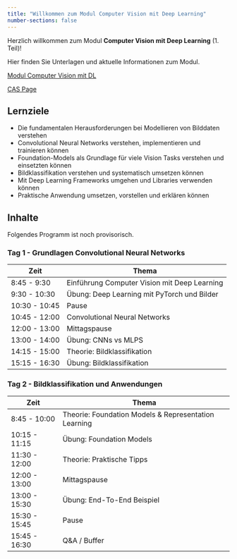 ```yaml
---
title: "Willkommen zum Modul Computer Vision mit Deep Learning"
number-sections: false
---
```



Herzlich willkommen zum Modul **Computer Vision mit Deep Learning** (1. Teil)!

Hier finden Sie Unterlagen und aktuelle Informationen zum Modul.

[Modul Computer Vision mit DL](https://www.fhnw.ch/de/weiterbildung/informatik/fachvertiefungsmodule-data-science/computer-vision-mit-deep-learning)

[CAS Page](https://www.fhnw.ch/de/weiterbildung/informatik/cas-deep-learning)


## Lernziele

- Die fundamentalen Herausforderungen bei Modellieren von Bilddaten verstehen
- Convolutional Neural Networks verstehen, implementieren und trainieren können
- Foundation-Models als Grundlage für viele Vision Tasks verstehen und einsetzten können
- Bildklassifikation verstehen und systematisch umsetzen können
- Mit Deep Learning Frameworks umgehen und Libraries verwenden können
- Praktische Anwendung umsetzen, vorstellen und erklären können

## Inhalte

Folgendes Programm ist noch provisorisch.


### Tag 1 -  Grundlagen Convolutional Neural Networks

| Zeit | Thema |
|------|--------|
|8:45 - 9:30	| Einführung Computer Vision mit Deep Learning
|9:30 - 10:30 	| Übung: Deep Learning mit PyTorch und Bilder
|10:30  - 10:45	| Pause
|10:45 - 12:00	| Convolutional Neural Networks
|12:00 - 13:00	| Mittagspause
|13:00 - 14:00	| Übung: CNNs vs MLPS
|14:15 - 15:00	| Theorie: Bildklassifikation
|15:15 - 16:30	| Übung: Bildklassifikation


### Tag 2 -  Bildklassifikation und Anwendungen

| Zeit | Thema |
|------|--------|
|8:45 - 10:00	| Theorie: Foundation Models & Representation Learning
|10:15 - 11:15 	| Übung: Foundation Models
|11:30  - 12:00	| Theorie: Praktische Tipps
|12:00 - 13:00	| Mittagspause
|13:00 - 15:30	| Übung: End-To-End Beispiel
|15:30  - 15:45	| Pause
|15:45  - 16:30	| Q&A / Buffer


<!--
| Datum | Thema                                               | Übung
|-----------------|-----------------------------------------------------|----------------------|
| 09 - 1.11.2024 | Einführung in Deep Learning für Computer Vision     | PyTorch Intro
| 10 - 2.11.2024 | Convolutional Neural Networks                       | Neural Networks / CNNs
           -->
